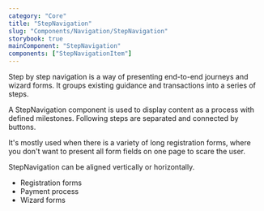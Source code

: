 ```yaml
---
category: "Core"
title: "StepNavigation"
slug: "Components/Navigation/StepNavigation"
storybook: true
mainComponent: "StepNavigation"
components: ["StepNavigationItem"]
---
```


Step by step navigation is a way of presenting end-to-end journeys and wizard forms.
It groups existing guidance and transactions into a series of steps.

A StepNavigation component is used to display content as a process with defined milestones.
Following steps are separated and connected by buttons.

It's mostly used when there is a variety of long registration forms, where you don't want to present all form fields on one page to scare the user.

StepNavigation can be aligned vertically or horizontally.

<DoUse>

- Registration forms
- Payment process
- Wizard forms

</DoUse>

